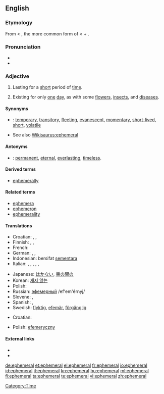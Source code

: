 {{was wotd|2007|August|24}}
{{wikipedia}}
==English==

===Etymology===
From {{NL.}} {{term|ephemerus}} < {{etyl|grc}} {{term|sc=polytonic|ἐφήμερος|tr=ephēmeros}}, the more common form of {{term|ἐφημέριος|tr=ephemerios|sc=polytonic||of, for, or during the day, living or lasting but for a day, short-lived, temporary}} < {{term|έπί|tr=epi|sc=polytonic||on}} + {{term|ήμέρα|tr=emera|sc=polytonic||day}}.

===Pronunciation===
* {{IPA|/ɛˈfɛmərəl/|/əˈfɛmərəl/}}
* {{audio|en-us-ephemeral.ogg|Audio (US)}}

===Adjective===
{{en-adj}}

# Lasting for a [[short]] period of [[time]].
# {{biology}} Existing for only [[one]] [[day]], as with some [[flower]]s, [[insect]]s, and [[disease]]s.

====Synonyms====
* {{sense|lasting for a short period of time}}: [[temporary]], [[transitory]], [[fleeting]], [[evanescent]], [[momentary]], [[short-lived]], [[short]], [[volatile]]
* See also [[Wikisaurus:ephemeral]]

====Antonyms====
* {{sense|lasting for a long period of time}}: [[permanent]], [[eternal]], [[everlasting]], [[timeless]].

====Derived terms====
* [[ephemerally]]

====Related terms====
* [[ephemera]]
* [[ephemeron]]
* [[ephemerality]]

====Translations====
{{trans-top|lasting for a short period of time}}
* Croatian: {{t-|hr|efemeran|alt=ȅfemēran}}, {{t-|hr|kratkotrajan|alt=krȁtkotrājan}}, {{t-|hr|privremen|alt=prìvremen}}
* Finnish: {{t-|fi|lyhytaikainen}}, {{t-|fi|hetkellinen}}, {{t-|fi|ohimenevä}}
* French: {{t+|fr|éphémère}}
* German: {{t+|de|flüchtig}}, {{t-|de|kurzlebig}}, {{t-|de|vergänglich}}
* Indonesian: bersifat [[sementara]]
* Italian: {{t+|it|effimero}}, {{t+|it|passeggero}}, {{t-|it|momentaneo}}, {{t-|it|fuggevole}}, {{t-|it|transitorio}}, {{t-|it|precario}}
{{trans-mid}}
* Japanese: [[はかない]], [[束の間の]]
* Korean: [[재지 않는]]
* Polish: {{t+|pl|efemeryczny}}
* Russian: [[эфемерный]] /ef'em'érnyj/
* Slovene: {{t|sl|kratkotrajen|m}},  {{t|sl|začasen|m}}
* Spanish: {{t+|es|efímero|m}}, {{t+|es|efímera|f}}
* Swedish: [[flyktig]], [[efemär]], [[förgänglig]]
{{trans-bottom}}

{{trans-top|existing for only one day}}
* Croatian: {{t-|hr|efemeran|alt=ȅfemēran}}
{{trans-mid}}
* Polish: [[efemeryczny]]
{{trans-bottom}}

====External links====
* {{R:Webster 1913}}
* {{R:Century 1911}}

[[Category:Time]]

[[de:ephemeral]]
[[et:ephemeral]]
[[el:ephemeral]]
[[fr:ephemeral]]
[[io:ephemeral]]
[[id:ephemeral]]
[[it:ephemeral]]
[[kn:ephemeral]]
[[hu:ephemeral]]
[[ml:ephemeral]]
[[fi:ephemeral]]
[[ta:ephemeral]]
[[te:ephemeral]]
[[vi:ephemeral]]
[[zh:ephemeral]]